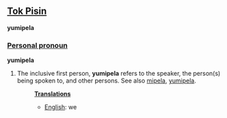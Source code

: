 ==[[Tok Pisin]]==
'''yumipela'''

===[[Personal pronoun]]===
'''yumipela'''

# The inclusive first person, '''yumipela''' refers to the speaker, the person(s) being spoken to, and other persons. See also [[mipela]], [[yumipela]].
#:'''[[Translation]]s'''
#:*[[English]]: we